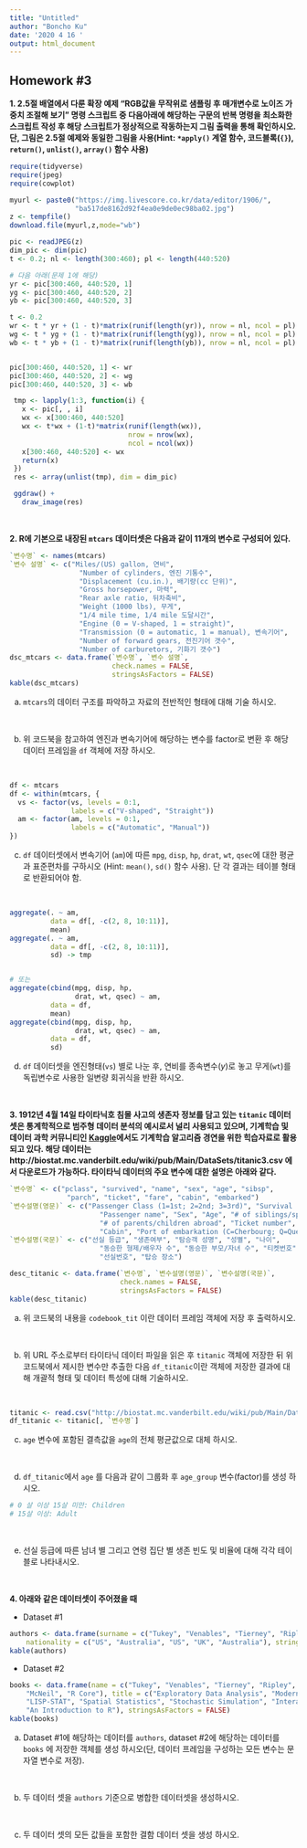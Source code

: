 ```yaml
---
title: "Untitled"
author: "Boncho Ku"
date: '2020 4 16 '
output: html_document
---
```


## Homework #3


**1. 2.5절 배열에서 다룬 확장 예제 "RGB값을 무작위로 샘플링 후 매개변수로 노이즈 가중치 조절해 보기" 명령 스크립트 중 다음아래에 해당하는 구문의 반복 명령을 최소화한 스크립트 작성 후 해당 스크립트가 정상적으로 작동하는지 그림 출력을 통해 확인하시오. 단, 그림은 2.5절 예제와 동일한 그림을 사용(Hint: `*apply()` 계열 함수, 코드블록(`{}`), `return()`, `unlist()`, `array()` 함수 사용)**

```r
require(tidyverse)
require(jpeg)
require(cowplot)

myurl <- paste0("https://img.livescore.co.kr/data/editor/1906/", 
                "ba517de8162d92f4ea0e9de0ec98ba02.jpg")
z <- tempfile()
download.file(myurl,z,mode="wb")

pic <- readJPEG(z)
dim_pic <- dim(pic)
t <- 0.2; nl <- length(300:460); pl <- length(440:520)

# 다음 아래(문제 1에 해당)
yr <- pic[300:460, 440:520, 1]
yg <- pic[300:460, 440:520, 2]
yb <- pic[300:460, 440:520, 3]

t <- 0.2
wr <- t * yr + (1 - t)*matrix(runif(length(yr)), nrow = nl, ncol = pl)
wg <- t * yg + (1 - t)*matrix(runif(length(yg)), nrow = nl, ncol = pl)
wb <- t * yb + (1 - t)*matrix(runif(length(yb)), nrow = nl, ncol = pl)


pic[300:460, 440:520, 1] <- wr
pic[300:460, 440:520, 2] <- wg
pic[300:460, 440:520, 3] <- wb

```

```r

 tmp <- lapply(1:3, function(i) {
   x <- pic[, , i]
   wx <- x[300:460, 440:520]
   wx <- t*wx + (1-t)*matrix(runif(length(wx)),
                             nrow = nrow(wx),
                             ncol = ncol(wx))
   x[300:460, 440:520] <- wx
   return(x)
 })
 res <- array(unlist(tmp), dim = dim_pic)

 ggdraw() +
   draw_image(res)

```

<br/>

**2. R에 기본으로 내장된 `mtcars` 데이터셋은 다음과 같이 11개의 변수로 구성되어 있다. **

```r
`변수명` <- names(mtcars)
`변수 설명` <- c("Miles/(US) gallon, 연비", 
                 "Number of cylinders, 엔진 기통수", 
                 "Displacement (cu.in.), 배기량(cc 단위)", 
                 "Gross horsepower, 마력", 
                 "Rear axle ratio, 뒤차축비", 
                 "Weight (1000 lbs), 무게", 
                 "1/4 mile time, 1/4 mile 도달시간", 
                 "Engine (0 = V-shaped, 1 = straight)", 
                 "Transmission (0 = automatic, 1 = manual), 변속기어", 
                 "Number of forward gears, 전진기어 갯수", 
                 "Number of carburetors, 기화기 갯수")
dsc_mtcars <- data.frame(`변수명`, `변수 설명`, 
                         check.names = FALSE, 
                         stringsAsFactors = FALSE) 
kable(dsc_mtcars)

```

a) `mtcars`의 데이터 구조를 파악하고 자료의 전반적인 형태에 대해 기술 하시오. 


<br/>

b) 위 코드북을 참고하여 엔진과 변속기어에 해당하는 변수를 factor로 변환 후 해당 데이터 프레임을 `df` 객체에 저장 하시오. 


<br/>
```r
df <- mtcars
df <- within(mtcars, {
  vs <- factor(vs, levels = 0:1,
               labels = c("V-shaped", "Straight"))
  am <- factor(am, levels = 0:1,
               labels = c("Automatic", "Manual"))
})

```


c) `df` 데이터셋에서 변속기어 (`am`)에 따른 `mpg`, `disp`, `hp`, `drat`, `wt`, `qsec`에 대한 평균과 표준편차를 구하시오 (Hint: `mean()`, `sd()` 함수 사용). 단 각 결과는 테이블 형태로 반환되어야 함. 


<br/>

```r
aggregate(. ~ am,
          data = df[, -c(2, 8, 10:11)],
          mean)
aggregate(. ~ am,
          data = df[, -c(2, 8, 10:11)],
          sd) -> tmp


# 또는
aggregate(cbind(mpg, disp, hp,
                drat, wt, qsec) ~ am,
          data = df,
          mean)
aggregate(cbind(mpg, disp, hp,
                drat, wt, qsec) ~ am,
          data = df,
          sd)


```



d) `df` 데이터셋을 엔진형태(`vs`) 별로 나눈 후, 연비를 종속변수($y$)로 놓고 무게(`wt`)를 독립변수로 사용한 일변량 회귀식을 반환 하시오. 

<br/>

<!-- ```{r} -->
<!-- dfl <- split(df, df$vs) -->
<!-- sapply(dfl, function(x) coef(lm(mpg ~ wt, data = x))) -->

<!-- ``` -->



**3. 1912년 4월 14일 타이타닉호 침몰 사고의 생존자 정보를 담고 있는 `titanic` 데이터셋은 통계학적으로 범주형 데이터 분석의 예시로서 널리 사용되고 있으며, 기계학습 및 데이터 과학 커뮤니티인 [Kaggle](https://kaggle.com)에서도 기계학습 알고리즘 경연을 위한 힉습자료로 활용되고 있다. 해당 데이터는 http://biostat.mc.vanderbilt.edu/wiki/pub/Main/DataSets/titanic3.csv 에서 다운로드가 가능하다. 타이타닉 데이터의 주요 변수에 대한 설명은 아래와 같다.** 


```r
`변수명` <- c("pclass", "survived", "name", "sex", "age", "sibsp", 
              "parch", "ticket", "fare", "cabin", "embarked")
`변수설명(영문)` <- c("Passenger Class (1=1st; 2=2nd; 3=3rd)", "Survival (0=No; 1=Yes)", 
                      "Passenger name", "Sex", "Age", "# of siblings/spouses abroad", 
                      "# of parents/children abroad", "Ticket number", "Passenger fare", 
                      "Cabin", "Port of embarkation (C=Cherbourg; Q=Queenstown; S=Southhampton")
`변수설명(국문)` <- c("선실 등급", "생존여부", "탐승객 성명", "성별", "나이", 
                      "동승한 형제/배우자 수", "동승한 부모/자녀 수", "티켓번호", "티켓요금", 
                      "선실번호", "탑승 장소")

desc_titanic <- data.frame(`변수명`, `변수설명(영문)`, `변수설명(국문)`, 
                           check.names = FALSE, 
                           stringsAsFactors = FALSE)
kable(desc_titanic)

```


a) 위 코드북의 내용을  `codebook_tit` 이란 데이터 프레임 객체에 저장 후 출력하시오. 


<br/>


b) 위 URL 주소로부터 타이타닉 데이터 파일을 읽은 후 `titanic` 객체에 저장한 뒤 위 코드북에서 제시한 변수만 추출한 다음 `df_titanic`이란 객체에 저장한 결과에 대해 개괄적 형태 및 데이터 특성에 대해 기술하시오. 


<br/>

```r
titanic <- read.csv("http://biostat.mc.vanderbilt.edu/wiki/pub/Main/DataSets/titanic3.csv")
df_titanic <- titanic[, `변수명`]
```



c) `age` 변수에 포함된 결측값을 `age`의 전체 평균값으로 대체 하시오.


<!-- ```{r} -->
<!-- df_titanic$age[is.na(df_titanic$age)] <- mean(df_titanic$age, na.rm = TRUE) -->
<!-- ``` -->

<br/>


d) `df_titanic`에서 `age` 를 다음과 같이 그룹화 후 `age_group` 변수(factor)를 생성 하시오. 

```r
# 0 살 이상 15살 미만: Children
# 15살 이상: Adult
```



<!-- ```{r} -->
<!-- df_titanic$age_group <- ifelse(df_titanic$age < 15, "Children", "Adult") -->
<!-- df_titanic$age_group <- with(df_titanic, factor(age_group, levels = c("Children", "Adult"))) -->
<!-- ``` -->

<br/>


e) 선실 등급에 따른 남녀 별 그리고 연령 집단 별 생존 빈도 및 비율에 대해 각각 테이블로 나타내시오. 


<!-- ```{r} -->
<!-- tab <- with(df_titanic, table(sex, survived, pclass)) -->
<!-- ptab <- lapply(1:3, function(x) prop.table(tab[,,x], margin = 1)) -->


<!-- tab <- with(df_titanic, table(age_group, survived, pclass)) -->
<!-- ptab <- lapply(1:3, function(x) prop.table(tab[,,x], margin = 1)) -->


<!-- ``` -->


<br/>


**4. 아래와 같은 데이터셋이 주어졌을 때 **


- Dataset #1


```r
authors <- data.frame(surname = c("Tukey", "Venables", "Tierney", "Ripley", "McNeil"), 
    nationality = c("US", "Australia", "US", "UK", "Australia"), stringsAsFactors = FALSE)
kable(authors)
```


- Dataset #2


```r
books <- data.frame(name = c("Tukey", "Venables", "Tierney", "Ripley", "Ripley", 
    "McNeil", "R Core"), title = c("Exploratory Data Analysis", "Modern Applied Statistics ...", 
    "LISP-STAT", "Spatial Statistics", "Stochastic Simulation", "Interactive Data Analysis", 
    "An Introduction to R"), stringsAsFactors = FALSE)
kable(books)
```


a) Dataset #1에 해당하는 데이터를 `authors`, dataset #2에 해당하는 데이터를 `books` 에 저장한 객체를 생성 하시오(단, 데이터 프레임을 구성하는 모든 변수는 문자열 변수로 저장). 


<br/>


b) 두 데이터 셋을 `authors` 기준으로 병합한 데이터셋을 생성하시오. 


<br/>



c) 두 데이터 셋의 모든 값들을 포함한 결함 데이터 셋을 생성 하시오. 
